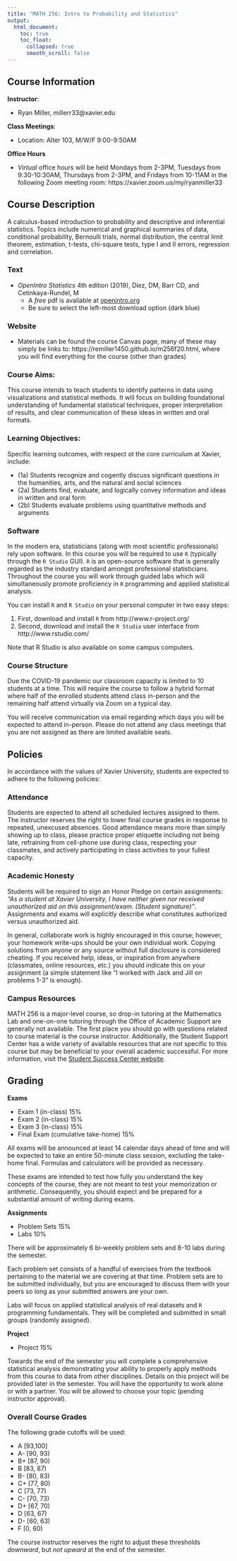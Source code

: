 ```yaml
---
title: "MATH 256: Intro to Probability and Statistics"
output:
  html_document:
    toc: true
    toc_float:
      collapsed: true
      smooth_scroll: false
---
```


## Course Information

**Instructor**:

- Ryan Miller, millerr33\@xavier.edu 

**Class Meetings**: 

- Location: Alter 103, M/W/F 9:00-9:50AM

**Office Hours**

- *Virtual* office hours will be held Mondays from 2-3PM, Tuesdays from 9:30-10:30AM, Thursdays from 2-3PM, and Fridays from 10-11AM in the following Zoom meeting room: https://xavier.zoom.us/my/ryanmiller33

## Course Description

A calculus-based introduction to probability and descriptive and inferential statistics. Topics include numerical and graphical summaries of data, conditional probability, Bernoulli trials, normal distribution, the central limit theorem, estimation, t-tests, chi-square tests, type I and II errors, regression and correlation.

### Text

- *OpenIntro Statistics* 4th edition (2019), Diez, DM, Barr CD, and Cetinkaya-Rundel, M
    - A *free* pdf is available at [openintro.org](https://www.openintro.org/)
    - Be sure to select the left-most download option (dark blue)
    
### Website

- Materials can be found the course Canvas page, many of these may simply be links to: https://remiller1450.github.io/m256f20.html, where you will find everything for the course (other than grades)

### Course Aims:

This course intends to teach students to identify patterns in data using visualizations and statistical methods.  It will focus on building foundational understanding of fundamental statistical techniques, proper interpretation of results, and clear communication of these ideas in written and oral formats.

### Learning Objectives:

Specific learning outcomes, with respect ot the core curriculum at Xavier, include:

- (1a) Students recognize and cogently discuss significant questions in the humanities, arts, and
the natural and social sciences
- (2a) Students find, evaluate, and logically convey information and ideas in written and oral
form
- (2b) Students evaluate problems using quantitative methods and arguments

### Software

In the modern era, statisticians (along with most scientific professionals) rely upon software. In this course you will be required to use `R` (typically through the `R Studio` GUI).  `R` is an open-source software that is generally regarded as the industry standard amongst professional statisticians.  Throughout the course you will work through guided labs which will simultaneously promote proficiency in `R` programming and applied statistical analysis.

You can install `R` and `R Studio` on your personal computer in two easy steps:

1.	First, download and install `R` from http://www.r-project.org/
2.	Second, download and install the `R Studio` user interface from http://www.rstudio.com/ 

Note that R Studio is also available on some campus computers.

### Course Structure

Due the COVID-19 pandemic our classroom capacity is limited to 10 students at a time. This will require the course to follow a hybrid format where half of the enrolled students attend class in-person and the remaining half attend virtually via Zoom on a typical day.

You will receive communication via email regarding which days you will be expected to attend in-person.  Please do not attend any class meetings that you are not assigned as there are limited available seats.

## Policies

In accordance with the values of Xavier University, students are expected to adhere to the following policies:

### Attendance

Students are expected to attend all scheduled lectures assigned to them.  The instructor reserves the right to lower final course grades in response to repeated, unexcused absences.  Good attendance means more than simply showing up to class, please practice proper etiquette including not being late, refraining from cell-phone use during class, respecting your classmates, and actively participating in class activities to your fullest capacity.

### Academic Honesty

Students will be required to sign an Honor Pledge on certain assignments: *"As a student at Xavier University, I have neither given nor received unauthorized aid on this assignment/exam. (Student signature)"*.  Assignments and exams will explicitly describe what constitutes authorized versus unauthorized aid.

In general, collaborate work is highly encouraged in this course; however, your homework write-ups should be your own individual work.  Copying solutions from anyone or any source without full disclosure is considered cheating.  If you received help, ideas, or inspiration from anywhere (classmates, online resources, etc.) you should indicate this on your assignment (a simple statement like "I worked with Jack and Jill on problems 1-3" is enough).

### Campus Resources

MATH 256 is a major-level course, so drop-in tutoring at the Mathematics Lab and one-on-one tutoring through the Office of Academic Support are generally not available.  The first place you should go with questions related to course material is the course instructor.  Additionally, the Student Support Center has a wide variety of available resources that are not specific to this course but may be beneficial to your overall academic successful.  For more information, visit the [Student Success Center website](https://www.xavier.edu/success/success-coaching/index).


## Grading

**Exams**

- Exam 1 (in-class) 15%
- Exam 2 (in-class) 15%
- Exam 3 (in-class) 15%
- Final Exam (cumulative take-home) 15%

All exams will be announced at least 14 calendar days ahead of time and will be expected to take an entire 50-minute class session, excluding the take-home final.  Formulas and calculators will be provided as necessary. 

These exams are intended to test how fully you understand the key concepts of the course, they are not meant to test your memorization or arithmetic.  Consequently, you should expect and be prepared for a substantial amount of writing during exams.

**Assignments**

- Problem Sets 15%
- Labs 10%

There will be approximately 6 bi-weekly problem sets and 8-10 labs during the semester.

Each problem set consists of a handful of exercises from the textbook pertaining to the material we are covering at that time.  Problem sets are to be submitted individually, but you are encouraged to discuss them with your peers so long as your submitted answers are your own. 

Labs will focus on applied statistical analysis of real datasets and `R` programming fundamentals.  They will be completed and submitted in small groups (randomly assigned).

**Project**

- Project 15%

Towards the end of the semester you will complete a comprehensive statistical analysis demonstrating your ability to properly apply methods from this course to data from other disciplines.  Details on this project will be provided later in the semester.  You will have the opportunity to work alone or with a partner. You will be allowed to choose your topic (pending instructor approval).

### Overall Course Grades

The following grade cutoffs will be used:

- A [93,100]
- A- [90, 93)
- B+ [87, 90)
- B [83, 87)
- B- [80, 83)
- C+ [77, 80)
- C [73, 77)
- C- [70, 73)
- D+ [67, 70)
- D [63, 67)
- D- [60, 63)
- F [0, 60)

The course instructor reserves the right to adjust these thresholds *downward*, but *not upward* at the end of the semester.  
